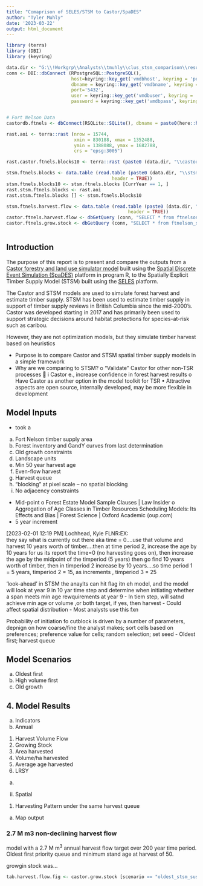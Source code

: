 ```yaml
---
title: "Comaprison of SELES/STSM to Castor/SpaDES"
author: "Tyler Muhly"
date: '2023-03-22'
output: html_document
---
```




```r
library (terra)
library (DBI)
library (keyring)

data.dir <- "G:\\!Workgrp\\Analysts\\tmuhly\\clus_stsm_comparison\\results"
conn <- DBI::dbConnect (RPostgreSQL::PostgreSQL(), 
                        host=keyring::key_get('vmdbhost', keyring = 'postgreSQL'), 
                        dbname = keyring::key_get('vmdbname', keyring = 'postgreSQL'), 
                        port='5432',
                        user = keyring::key_get('vmdbuser', keyring = 'postgreSQL'),
                        password = keyring::key_get('vmdbpass', keyring = 'postgreSQL'))


# Fort Nelson Data
castordb.ftnels <- dbConnect(RSQLite::SQLite(), dbname = paste0(here::here(), "/R/scenarios/comparison_ft_nelson/ftnelson_stsmcompare_noroads_noblocks_castordb.sqlite"))

rast.aoi <- terra::rast (nrow = 15744, 
                         xmin = 830188, xmax = 1352488, 
                         ymin = 1388088, ymax = 1682788, 
                         crs = "epsg:3005")

rast.castor.ftnels.blocks10 <- terra::rast (paste0 (data.dir, "\\castor\\oldest_stsm_sustain_noroads_noblocks_10year_Fort_Nelson_TSA_harvestBlocks.tif"))

stsm.ftnels.blocks <- data.table (read.table (paste0 (data.dir, "\\stsm\\2.45_even_detailed_harvest_data.txt"), 
                                       header = TRUE))
stsm.ftnels.blocks10 <- stsm.ftnels.blocks [CurrYear == 1, ]
rast.stsm.ftnels.blocks <- rast.aoi
rast.stsm.ftnels.blocks [] <- stsm.ftnels.blocks10

stsm.ftnels.harvest.flow <- data.table (read.table (paste0 (data.dir, "\\stsm\\2.45harvestRecord.txt"), 
                                             header = TRUE))
castor.ftnels.harvest.flow <- dbGetQuery (conn, "SELECT * from ftnelson_stsm_compare.harvest")
castor.ftnels.grow.stock <- dbGetQuery (conn, "SELECT * from ftnelson_stsm_compare.growingstock")



```

## Introduction
The purpose of this report is to present and compare the outputs from a [Castor forestry and land use simulator model](https://github.com/bcgov/castor) built using the [Spatial Discrete Event Simulation (SpaDES)](https://spades-core.predictiveecology.org/) platform in program R, to the Spatially Explicit
Timber Supply Model (STSM) built using the [SELES](https://citeseerx.ist.psu.edu/document?repid=rep1&type=pdf&doi=14729e8f5430035cead9f38e708f4507c543ff9d) platform.

The Castor and STSM models are used to simulate forest harvest and estimate timber supply. STSM has been used to estimate timber supply in support of timber supply reviews in British Columbia since the mid-2000's. Castor was developed starting in 2017 and has primarily been used to support strategic decisions around habitat protections for species-at-risk such as caribou.  



However, they are not optimization models, but they simulate timber harvest based on heuristics 








-	Purpose is to compare Castor and STSM spatial timber supply models in a simple framework
-	Why are we comparing to STSM?
o	“Validate” Castor for other non-TSR processes
	i Castor e., increase confidence in forest harvest results
o	Have Castor as another option in the model toolkit for TSR
•	Attractive aspects are open source, internally developed, may be more flexible in development


## Model Inputs
- took a  



a.	Fort Nelson timber supply area
b.	Forest inventory and GandY curves from last determination
c.	Old growth constraints
i.	Landscape units
d.	Min 50 year harvest age
e.	Even-flow harvest
f.	Harvest queue
g.	“blocking” at pixel scale – no spatial blocking
h.	No adjacency constraints


-	Mid-point
o	Forest Estate Model Sample Clauses | Law Insider
o	Aggregation of Age Classes in Timber Resources Scheduling Models: Its Effects and Bias | Forest Science | Oxford Academic (oup.com)
-	5 year increment

[‎2023-‎02-‎01 12:19 PM]  Lochhead, Kyle FLNR:EX:  
they say what is currently out there aka time = 0....use that volume and harvest 10 years worth of timber....then at time period 2, increase the age by 10 years
for us its report the time=0 (no harvesting goes on), then increase the age by the midpoint of the timperiod (5 years) then go find 10 years worth of timber, then in timperiod 2 increase by 10 years....so time period 1 = 5 years, timperiod 2 = 15, as increments , timperiod 3 = 25

‘look-ahead’ in STSM the anaylts can hit flag itn eh model, and the model will look at year 9 in 10 yar time step and determine when initiating whether a span meets min age rewquirements at year 9
-	In tiem step, will satnd achieve min age or volume ,or both target, if yes, then harvest
-	Could affect spatial distribution
-	Most analysts use this fxn

Probability of initiation fo cutblock is driven by a number of parameters, depnign on how coarse/fine the analyst makes; sort cells based on preferences; preference value for cells; random selection; set seed
-	Oldest first; harvest queue


## Model Scenarios

a.	Oldest first 
b.	High volume first
c.	Old growth


## 4.	Model Results
a.	Indicators
i.	Annual
1.	Harvest Volume Flow
2.	Growing Stock
3.	Area harvested
4.	Volume/ha harvested
5.	Average age harvested
6.	LRSY
a.	
ii.	Spatial
1.	Harvesting Pattern under the same harvest queue
a.	Map output

### 2.7 M m3 non-declining harvest flow
model with a 2.7 M m^3^ annual harvest flow target over 200 year time period. Oldest first priority queue and minimum stand age at harvest of 50. 


growgin stock was...

```r

tab.harvest.flow.fig <- castor.grow.stock [scenario == "oldest_stsm_sustain_noroads_noblocks_", c ("scenario", "timeperiod", "m_gs")]



```





